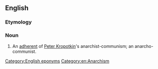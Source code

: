 ==English==

===Etymology===
{{suffix|Kropotkin|ist|lang=en}}

===Noun===
{{en-noun}}

# An [[adherent]] of [[w:Peter Kropotkin|Peter Kropotkin]]'s anarchist-communism; an anarcho-communist.

[[Category:English eponyms]]
[[Category:en:Anarchism]]